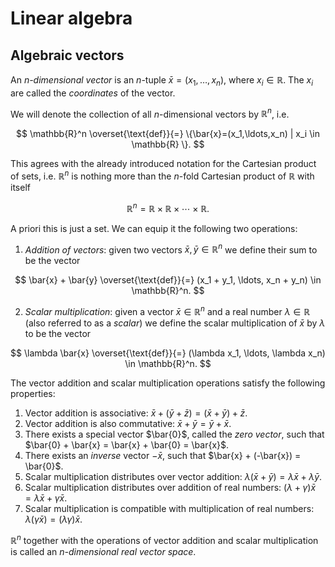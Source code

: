 # Linear algebra

## Algebraic vectors

::: {.definition}
An *$n$-dimensional vector* is an $n$-tuple $\bar{x} = (x_1,\ldots,x_n)$, where $x_i \in \mathbb{R}$. The $x_i$ are called the *coordinates* of the vector.
:::

We will denote the collection of all $n$-dimensional vectors by $\mathbb{R}^n$, i.e.

$$
\mathbb{R}^n \overset{\text{def}}{=} \{\bar{x}=(x_1,\ldots,x_n) | x_i \in \mathbb{R} \}.
$$

This agrees with the already introduced notation for the Cartesian product of sets, i.e. $\mathbb{R}^n$ is nothing more than the $n$-fold Cartesian product of $\mathbb{R}$ with itself

$$
\mathbb{R}^n = \mathbb{R} \times \mathbb{R} \times \cdots \times \mathbb{R}.
$$

A priori this is just a set. We can equip it the following two operations:

1. *Addition of vectors*: given two vectors $\bar{x},\bar{y} \in \mathbb{R}^n$ we define their sum to be the vector

$$
\bar{x} + \bar{y} \overset{\text{def}}{=} (x_1 + y_1, \ldots, x_n + y_n) \in \mathbb{R}^n.
$$

2. *Scalar multiplication*: given a vector $\bar{x} \in \mathbb{R}^n$ and a real number $\lambda \in \mathbb{R}$ (also referred to as a *scalar*) we define the scalar multiplication of $\bar{x}$ by $\lambda$ to be the vector

$$
\lambda \bar{x} \overset{\text{def}}{=} (\lambda x_1, \ldots, \lambda x_n) \in \mathbb{R}^n.
$$

The vector addition and scalar multiplication operations satisfy the following properties:

1. Vector addition is associative: $\bar{x} + (\bar{y} + \bar{z}) = (\bar{x} + \bar{y}) + \bar{z}$.
2. Vector addition is also commutative: $\bar{x} + \bar{y} = \bar{y} + \bar{x}$.
3. There exists a special vector $\bar{0}$, called the *zero vector*, such that $\bar{0} + \bar{x} = \bar{x} + \bar{0} = \bar{x}$.
4. There exists an *inverse* vector $-\bar{x}$, such that $\bar{x} + (-\bar{x}) = \bar{0}$.
5. Scalar multiplication distributes over vector addition: $\lambda (\bar{x} + \bar{y}) = \lambda \bar{x} + \lambda \bar{y}$.
6. Scalar multiplication distributes over addition of real numbers: $(\lambda + \gamma) \bar{x} = \lambda \bar{x} + \gamma \bar{x}$.
7. Scalar multiplication is compatible with multiplication of real numbers: $\lambda (\gamma \bar{x}) = (\lambda \gamma) \bar{x}$.

$\mathbb{R}^n$ together with the operations of vector addition and scalar multiplication is called an *$n$-dimensional real vector space*.

<!--
::: {.definition}
A collection of vectors $\bar{x}_1,\ldots,\bar{x}_n$ is said to be *linearly dependent* if there exist real numbers $\lambda_i$ for $i = 1,\ldots,n$ with at least one $\lambda_i \neq 0$ such that

$$
  \lambda_1 \bar{x}_1 + \cdots + \lambda_n \bar{x}_n = 0.
$$
Otherwise, if the above equation is satisfied only if $\lambda_i = 0$ for $i = 1,\ldots,n$ we say that the vectors $\bar{x}_1,\ldots,\bar{x}_n$ area *linearly independent*. 
:::
-->
